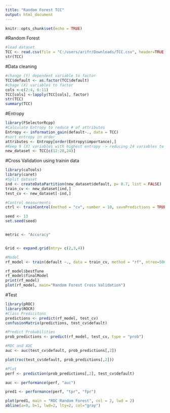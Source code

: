 ```yaml
---
title: "Random Forest TCC"
output: html_document
---
```


```r
knitr::opts_chunk$set(echo = TRUE)
```

#Random Forest 
```r
#load dataset
TCC <- read.csv(file = "C:/users/arifr/Downloads/TCC.csv", header=TRUE)
str(TCC)
```
#Data cleaning 
```r
#change (Y) dependent variable to factor
TCC$default <- as.factor(TCC$default)
#chage (X) variables to factor
cols <-c(2:4, 6:11)
TCC[cols] <-lapply(TCC[cols], factor)
str(TCC)
summary(TCC)
```
#Entropy 
```r
library(FSelectorRcpp)
#Calculate Entropy to reduce # of attributes 
Entropy <- information_gain(default~., data = TCC)
#sort entropy in order
attributes <- Entropy[order(Entropy$importance),]
#Keep 9 (X) variables with highest entropy -> reducing 24 variables to 10 in newdataset
new_dataset <- TCC[c(12:20,24)]
```
#Cross Validation using trainin data
```r
library(caTools)
library(caret)
#Split dataset
ind <- createDataPartition(new_dataset$default, p= 0.7, list = FALSE)
train_cv <- new_dataset[ind,]
test_cv <- new_dataset[-ind,]

#Control measurments
ctrl <- trainControl(method = "cv", number = 10, savePredictions = TRUE, classProbs = TRUE)

seed <- 13
set.seed(seed)


metric <- "Accuracy"


Grid <- expand.grid(mtry= c(2,3,4))

#Model
rf_model <- train(default ~., data = train_cv, method = "rf", ntree=500, metric=metric, trlControl = ctrl, tuneGrid= Grid)

rf_model$bestTune
rf_model$finalModel
print(rf_model)
plot(rf_model, main="Random Forest Cross Validation")

```

#Test
```r
library(pROC)
library(ROCR)
#Class Predicitons 
predictions <- predict(rf_model, test_cv)
confusionMatrix(predictions, test_cv$default)

#Predict Probabilities
prob_predictions <- predict(rf_model, test_cv, type = "prob")

#ROC and AUC
auc <- auc(test_cv$default, prob_predictions[,2])

plot(roc(test_cv$default, prob_predictions[,2]))

#Plot 
perf <- prediction(prob_predictions[,2], test_cv$default)

auc <- performance(perf, "auc")

pred1 <- performance(perf, "tpr", "fpr")

plot(pred1, main = "ROC Random Forest", col = 2, lwd = 2)
abline(a=0, b=1, lwd=2, lty=2, col="gray")

```
